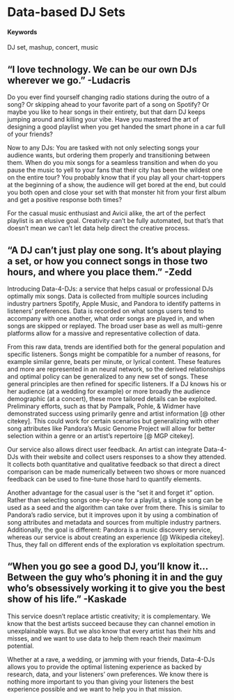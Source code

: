 # Data-based DJ Sets {#data-4-DJs}

#### Keywords {-}

DJ set, mashup, concert, music

## "I love technology. We can be our own DJs wherever we go." -Ludacris

Do you ever find yourself changing radio stations during the outro of a song? Or skipping ahead to your favorite part of a song on Spotify? Or maybe you like to hear songs in their entirety, but that darn DJ keeps jumping around and killing your vibe. Have you mastered the art of designing a good playlist when you get handed the smart phone in a car full of your friends?

Now to any DJs: You are tasked with not only selecting songs your audience wants, but ordering them properly and transitioning between them. When do you mix songs for a seamless transition and when do you pause the music to yell to your fans that their city has been the wildest one on the entire tour? You probably know that if you play all your chart-toppers at the beginning of a show, the audience will get bored at the end, but could you both open and close your set with that monster hit from your first album and get a positive response both times?

For the casual music enthusiast and Avicii alike, the art of the perfect playlist is an elusive goal. Creativity can't be fully automated, but that's that doesn't mean we can't let data help direct the creative process.

## "A DJ can't just play one song. It's about playing a set, or how you connect songs in those two hours, and where you place them." -Zedd

Introducing Data-4-DJs: a service that helps casual or professional DJs optimally mix songs. Data is collected from multiple sources including industry partners Spotify, Apple Music, and Pandora to identify patterns in listeners' preferences. Data is recorded on what songs users tend to accompany with one another, what order songs are played in, and when songs are skipped or replayed. The broad user base as well as multi-genre platforms allow for a massive and representative collection of data.

From this raw data, trends are identified both for the general population and specific listeners. Songs might be compatible for a number of reasons, for example similar genre, beats per minute, or lyrical content. These features and more are represented in an neural network, so the derived relationships and optimal policy can be generalized to any new set of songs. These general principles are then refined for specific listeners. If a DJ knows his or her audience (at a wedding for example) or more broadly the audience demographic (at a concert), these more tailored details can be exploited. Preliminary efforts, such as that by Pampalk, Pohle, & Widmer have demonstrated success using primarily genre and artist information [@ other citekey]. This could work for certain scenarios but generalizing with other song attributes like Pandora's Music Genome Project will allow for better selection within a genre or an artist's repertoire [@ MGP citekey].

Our service also allows direct user feedback. An artist can integrate Data-4-DJs with their website and collect users responses to a show they attended. It collects both quantitative and qualitative feedback so that direct a direct comparison can be made numerically between two shows or more nuanced feedback can be used to fine-tune those hard to quantify elements.

Another advantage for the casual user is the "set it and forget it" option. Rather than selecting songs one-by-one for a playlist, a single song can be used as a seed and the algorithm can take over from there. This is similar to Pandora's radio service, but it improves upon it by using a combination of song attributes and metadata and sources from multiple industry partners. Additionally, the goal is different: Pandora is a music discovery service, whereas our service is about creating an experience [@ Wikipedia citekey]. Thus, they fall on different ends of the exploration vs exploitation spectrum.

## "When you go see a good DJ, you’ll know it... Between the guy who’s phoning it in and the guy who’s obsessively working it to give you the best show of his life." -Kaskade

This service doesn't replace artistic creativity; it is complementary. We know that the best artists succeed because they can channel emotion in unexplainable ways. But we also know that every artist has their hits and misses, and we want to use data to help them reach their maximum potential.

Whether at a rave, a wedding, or jamming with your friends, Data-4-DJs allows you to provide the optimal listening experience as backed by research, data, and your listeners' own preferences. We know there is nothing more important to you than giving your listeners the best experience possible and we want to help you in that mission.
